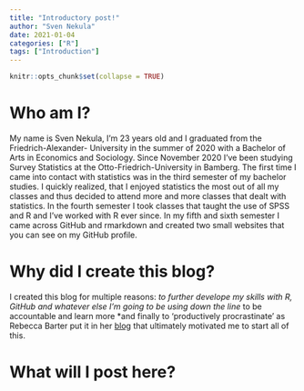 ```yaml
---
title: "Introductory post!"
author: "Sven Nekula"
date: 2021-01-04
categories: ["R"]
tags: ["Introduction"]
---
```


```r
knitr::opts_chunk$set(collapse = TRUE)
```

# Who am I?

My name is Sven Nekula, I'm 23 years old and I graduated from the Friedrich-Alexander-
University in the summer of 2020 with a Bachelor of Arts in Economics and Sociology.
Since November 2020 I've been studying Survey Statistics at the Otto-Friedrich-University in Bamberg. 
The first time I came into contact with statistics was in the third semester of my
bachelor studies. I quickly realized, that I enjoyed statistics the most out of all
my classes and thus decided to attend more and more classes that dealt with statistics.
In the fourth semester I took classes that taught the use of SPSS and R and I've worked 
with R ever since. In my fifth and sixth semester I came across GitHub and rmarkdown
and created two small websites that you can see on my GitHub profile. 

# Why did I create this blog?

I created this blog for multiple reasons:
  *to further develope my skills with R, GitHub and whatever else I'm going to be using
down the line
  *to be accountable and learn more
  *and finally to 'productively procrastinate' as Rebecca Barter put it in her [blog](http://www.rebeccabarter.com/blog/2020-02-03_blogger/)
that ultimately motivated me to start all of this. 

# What will I post here?